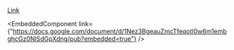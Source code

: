 
[Link](https://docs.google.com/document/d/1Nez3BgeauZmcTfeqotl0w6m1embghcGz0NlSdGpXdng/edit?usp=sharing)

<EmbeddedComponent link={"https://docs.google.com/document/d/1Nez3BgeauZmcTfeqotl0w6m1embghcGz0NlSdGpXdng/pub?embedded=true"} />